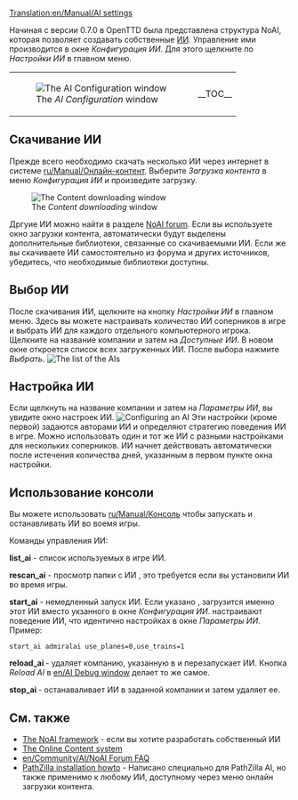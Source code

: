 [[Translation:en/Manual/AI settings]]
{{ru/Manual/Оглавление}}

Начиная с версии 0.7.0 в OpenTTD была представлена структура NoAI, которая позволяет создавать собственные [[en/Development/Script/Main Page|ИИ]]. Управление ими производится в окне ''Конфигурация ИИ''. Для этого щелкните по ''Настройки ИИ'' в главном меню.
{|
|[[File:ru/Manual/AIsettings empty.png|frame|none|The ''AI Configuration'' window]]
|__TOC__
|}
==Скачивание ИИ==
Прежде всего необходимо скачать несколько ИИ через интернет в системе [[ru/Manual/Онлайн-контент]]. Выберите ''Загрузка контента'' в меню ''Конфигурация ИИ'' и произведите загрузку.

[[File:ru/Manual/Downloading AI.png|frame|none|The ''Content downloading'' window]]

Дргуие ИИ можно найти в разделе [http://www.tt-forums.net/viewforum.php?f=65 NoAI forum]. Если вы используете окно загрузки контента, автоматически будут выделены дополнительные библиотеки, связанные со скачиваемыми ИИ. Если же вы скачиваете ИИ самостоятельно из форума и других источников, убедитесь, что необходимые библиотеки доступны. 

==Выбор ИИ==
После скачивания ИИ, щелкните на  кнопку ''Настройки ИИ'' в главном меню. Здесь вы можете настраивать количество ИИ соперников в игре и выбрать ИИ для каждого отдельного компьютерного игрока.
Щелкните на название компании и затем на ''Доступные ИИ''. В новом окне откроется список всех загруженных ИИ. После выбора нажмите ''Выбрать''.
[[File:ru/Manual/Select AI.png|frame|none|The list of the AIs]]

==Настройка ИИ==
Если щелкнуть на название компании и затем на ''Параметры ИИ'', вы увидите окно настроек ИИ.
[[File:ru/Manual/AI configuration.png|frame|none|Configuring an AI]]
Эти настройки (кроме первой) задаются авторами ИИ и определяют стратегию поведения ИИ в игре. Можно использовать один и тот же ИИ с разными настройками для нескольких соперников.
ИИ начнет действовать автоматически после истечения количества дней, указанным в первом пункте окна настройки.

==Использование консоли==
Вы можете использовать [[ru/Manual/Консоль]] чтобы запускать и останавливать ИИ во воемя игры.

Команды управления ИИ:

'''list_ai''' - список используемых в игре ИИ.

'''rescan_ai''' - просмотр папки с ИИ , это требуется если вы установили ИИ во время игры.

'''start_ai''' ''<ainame> <parameters>'' - немедленный запуск ИИ. Если указано <ainame>, загрузится именно этот ИИ вместо укзанного в окне ''Конфигурация ИИ''. <parameters> настраивают поведение ИИ, что идентично настройках в окне ''Параметры ИИ''. Пример:
 start_ai admiralai use_planes=0,use_trains=1

'''reload_ai <company_slot>''' - удаляет компанию, указанную в <company_slot> и перезапускает ИИ. Кнопка ''Reload AI'' в [[en/AI Debug window]] делает то же самое.

'''stop_ai <company_slot>''' - останаваливает ИИ в заданной компании и затем удаляет ее.

==См. также==
*[[en/Development/Script/Main Page|The NoAI framework]] - если вы хотите разработать собственный ИИ
*[[en/Manual/Online content|The Online Content system]]
*[[en/Community/AI/NoAI Forum FAQ]]
*[http://code.google.com/p/ottd-noai-pathzilla/wiki/Installation PathZilla installation howto] - Написано специально для PathZilla AI, но также применимо к любому ИИ, доступному через меню онлайн загрузки контента.

{{en/Feature|0.7}}